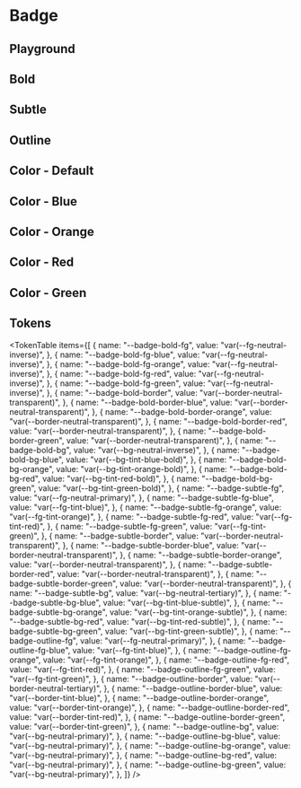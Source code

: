 



<Meta title="Badge" of={BadgeStories} />

# Badge

<ThemeSelect />

## Playground

<Canvas of={BadgeStories.Default} />
<Controls />

## Bold

<Canvas of={BadgeStories.Variant_Bold} />

## Subtle

<Canvas of={BadgeStories.Variant_Subtle} />

## Outline

<Canvas of={BadgeStories.Variant_Outline} />

## Color - Default

<Canvas of={BadgeStories.Color_Default} />

## Color - Blue

<Canvas of={BadgeStories.Color_Blue} />

## Color - Orange

<Canvas of={BadgeStories.Color_Orange} />

## Color - Red

<Canvas of={BadgeStories.Color_Red} />

## Color - Green

<Canvas of={BadgeStories.Color_Green} />

## Tokens

<TokenTable
  items={[
    {
      name: "--badge-bold-fg",
      value: "var(--fg-neutral-inverse)",
    },
    {
      name: "--badge-bold-fg-blue",
      value: "var(--fg-neutral-inverse)",
    },
    {
      name: "--badge-bold-fg-orange",
      value: "var(--fg-neutral-inverse)",
    },
    {
      name: "--badge-bold-fg-red",
      value: "var(--fg-neutral-inverse)",
    },
    {
      name: "--badge-bold-fg-green",
      value: "var(--fg-neutral-inverse)",
    },
    {
      name: "--badge-bold-border",
      value: "var(--border-neutral-transparent)",
    },
    {
      name: "--badge-bold-border-blue",
      value: "var(--border-neutral-transparent)",
    },
    {
      name: "--badge-bold-border-orange",
      value: "var(--border-neutral-transparent)",
    },
    {
      name: "--badge-bold-border-red",
      value: "var(--border-neutral-transparent)",
    },
    {
      name: "--badge-bold-border-green",
      value: "var(--border-neutral-transparent)",
    },
    {
      name: "--badge-bold-bg",
      value: "var(--bg-neutral-inverse)",
    },
    {
      name: "--badge-bold-bg-blue",
      value: "var(--bg-tint-blue-bold)",
    },
    {
      name: "--badge-bold-bg-orange",
      value: "var(--bg-tint-orange-bold)",
    },
    {
      name: "--badge-bold-bg-red",
      value: "var(--bg-tint-red-bold)",
    },
    {
      name: "--badge-bold-bg-green",
      value: "var(--bg-tint-green-bold)",
    },
    {
      name: "--badge-subtle-fg",
      value: "var(--fg-neutral-primary)",
    },
    {
      name: "--badge-subtle-fg-blue",
      value: "var(--fg-tint-blue)",
    },
    {
      name: "--badge-subtle-fg-orange",
      value: "var(--fg-tint-orange)",
    },
    {
      name: "--badge-subtle-fg-red",
      value: "var(--fg-tint-red)",
    },
    {
      name: "--badge-subtle-fg-green",
      value: "var(--fg-tint-green)",
    },
    {
      name: "--badge-subtle-border",
      value: "var(--border-neutral-transparent)",
    },
    {
      name: "--badge-subtle-border-blue",
      value: "var(--border-neutral-transparent)",
    },
    {
      name: "--badge-subtle-border-orange",
      value: "var(--border-neutral-transparent)",
    },
    {
      name: "--badge-subtle-border-red",
      value: "var(--border-neutral-transparent)",
    },
    {
      name: "--badge-subtle-border-green",
      value: "var(--border-neutral-transparent)",
    },
    {
      name: "--badge-subtle-bg",
      value: "var(--bg-neutral-tertiary)",
    },
    {
      name: "--badge-subtle-bg-blue",
      value: "var(--bg-tint-blue-subtle)",
    },
    {
      name: "--badge-subtle-bg-orange",
      value: "var(--bg-tint-orange-subtle)",
    },
    {
      name: "--badge-subtle-bg-red",
      value: "var(--bg-tint-red-subtle)",
    },
    {
      name: "--badge-subtle-bg-green",
      value: "var(--bg-tint-green-subtle)",
    },
    {
      name: "--badge-outline-fg",
      value: "var(--fg-neutral-primary)",
    },
    {
      name: "--badge-outline-fg-blue",
      value: "var(--fg-tint-blue)",
    },
    {
      name: "--badge-outline-fg-orange",
      value: "var(--fg-tint-orange)",
    },
    {
      name: "--badge-outline-fg-red",
      value: "var(--fg-tint-red)",
    },
    {
      name: "--badge-outline-fg-green",
      value: "var(--fg-tint-green)",
    },
    {
      name: "--badge-outline-border",
      value: "var(--border-neutral-tertiary)",
    },
    {
      name: "--badge-outline-border-blue",
      value: "var(--border-tint-blue)",
    },
    {
      name: "--badge-outline-border-orange",
      value: "var(--border-tint-orange)",
    },
    {
      name: "--badge-outline-border-red",
      value: "var(--border-tint-red)",
    },
    {
      name: "--badge-outline-border-green",
      value: "var(--border-tint-green)",
    },
    {
      name: "--badge-outline-bg",
      value: "var(--bg-neutral-primary)",
    },
    {
      name: "--badge-outline-bg-blue",
      value: "var(--bg-neutral-primary)",
    },
    {
      name: "--badge-outline-bg-orange",
      value: "var(--bg-neutral-primary)",
    },
    {
      name: "--badge-outline-bg-red",
      value: "var(--bg-neutral-primary)",
    },
    {
      name: "--badge-outline-bg-green",
      value: "var(--bg-neutral-primary)",
    },
  ]}
/>

<Toaster position="bottom-right" />

